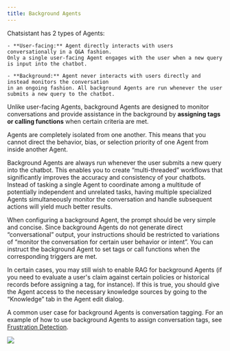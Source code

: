 ```yaml
---
title: Background Agents
---
```


Chatsistant has 2 types of Agents:

    - **User-facing:** Agent directly interacts with users conversationally in a Q&A fashion.
    Only a single user-facing Agent engages with the user when a new query is input into the chatbot.

    - **Background:** Agent never interacts with users directly and instead monitors the conversation
    in an ongoing fashion. All background Agents are run whenever the user submits a new query to the chatbot.

Unlike user-facing Agents, background Agents are designed to monitor conversations and provide
assistance in the background by **assigning tags or calling functions** when certain criteria are met.

<Note>
  Agents are completely isolated from one another. This means that you cannot
  direct the behavior, bias, or selection priority of one Agent from inside
  another Agent.
</Note>

Background Agents are always run whenever the user submits a new query into the chatbot.
This enables you to create “multi-threaded” workflows that significantly improves the accuracy and
consistency of your chatbots. Instead of tasking a single Agent to coordinate among a multitude of
potentially independent and unrelated tasks, having multiple specialized Agents simultaneously
monitor the conversation and handle subsequent actions will yield much better results.

When configuring a background Agent, the prompt should be very simple and concise. Since background
Agents do not generate direct “conversational” output, your instructions should be restricted to variations of
“monitor the conversation for certain user behavior or intent”. You can instruct the background Agent
to set tags or call functions when the corresponding triggers are met.

In certain cases, you may still wish to enable RAG for background Agents (if you need to evaluate a
user's claim against certain policies or historical records before assigning a tag, for instance).
If this is true, you should give the Agent access to the necessary knowledge sources by going to the “Knowledge” tab in the Agent edit dialog.

A common user case for background Agents is conversation tagging. For an example of how to use background Agents to assign
conversation tags, see [Frustration Detection](/frustration-detection).

<Frame caption="Here’s a fun setup that detects any mention of various fruits during the conversation and assigns the appropriate tags.">
  <img src="/images/background-agent-1.png" />
</Frame>
